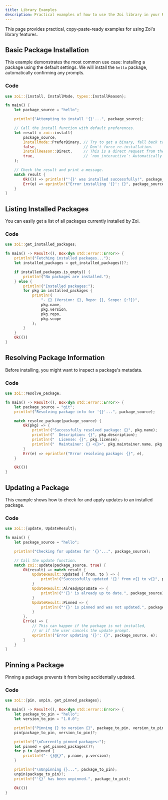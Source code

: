 ```yaml
---
title: Library Examples
description: Practical examples of how to use the Zoi library in your Rust code.
---
```


This page provides practical, copy-paste-ready examples for using Zoi's library features.

## Basic Package Installation

This example demonstrates the most common use case: installing a package using the default settings. We will install the `hello` package, automatically confirming any prompts.

### Code

```rust
use zoi::{install, InstallMode, types::InstallReason};

fn main() {
    let package_source = "hello";

    println!("Attempting to install '{}'...", package_source);

    // Call the install function with default preferences.
    let result = zoi::install(
        package_source,
        InstallMode::PreferBinary, // Try to get a binary, fall back to source.
        false,                     // Don't force re-installation.
        InstallReason::Direct,     // This is a direct request from the user.
        true,                      // `non_interactive`: Automatically say "yes" to any prompts.
    );

    // Check the result and print a message.
    match result {
        Ok(()) => println!("'{}' was installed successfully!", package_source),
        Err(e) => eprintln!("Error installing '{}': {}", package_source, e),
    }
}
```

## Listing Installed Packages

You can easily get a list of all packages currently installed by Zoi.

### Code

```rust
use zoi::get_installed_packages;

fn main() -> Result<(), Box<dyn std::error::Error>> {
    println!("Fetching installed packages...");
    let installed_packages = get_installed_packages()?;

    if installed_packages.is_empty() {
        println!("No packages are installed.");
    } else {
        println!("Installed packages:");
        for pkg in installed_packages {
            println!(
                "- {} (Version: {}, Repo: {}, Scope: {:?})",
                pkg.name,
                pkg.version,
                pkg.repo,
                pkg.scope
            );
        }
    }
    Ok(())
}
```

## Resolving Package Information

Before installing, you might want to inspect a package's metadata.

### Code

```rust
use zoi::resolve_package;

fn main() -> Result<(), Box<dyn std::error::Error>> {
    let package_source = "git";
    println!("Resolving package info for '{}'...", package_source);

    match resolve_package(package_source) {
        Ok(pkg) => {
            println!("Successfully resolved package: {}", pkg.name);
            println!("  Description: {}", pkg.description);
            println!("  License: {}", pkg.license);
            println!("  Maintainer: {} <{}>", pkg.maintainer.name, pkg.maintainer.email);
        }
        Err(e) => eprintln!("Error resolving package: {}", e),
    }

    Ok(())
}
```

## Updating a Package

This example shows how to check for and apply updates to an installed package.

### Code

```rust
use zoi::{update, UpdateResult};

fn main() {
    let package_source = "hello";

    println!("Checking for updates for '{}'...", package_source);

    // Call the update function.
    match zoi::update(package_source, true) {
        Ok(result) => match result {
            UpdateResult::Updated { from, to } => {
                println!("Successfully updated '{}' from v{} to v{}", package_source, from, to);
            }
            UpdateResult::AlreadyUpToDate => {
                println!("'{}' is already up to date.", package_source);
            }
            UpdateResult::Pinned => {
                println!("'{}' is pinned and was not updated.", package_source);
            }
        },
        Err(e) => {
            // This can happen if the package is not installed,
            // or if the user cancels the update prompt.
            eprintln!("Error updating '{}': {}", package_source, e);
        }
    }
}
```

## Pinning a Package

Pinning a package prevents it from being accidentally updated.

### Code

```rust
use zoi::{pin, unpin, get_pinned_packages};

fn main() -> Result<(), Box<dyn std::error::Error>> {
    let package_to_pin = "hello";
    let version_to_pin = "1.0.0";

    println!("Pinning {} to version {}", package_to_pin, version_to_pin);
    pin(package_to_pin, version_to_pin)?;

    println!("\nCurrently pinned packages:");
    let pinned = get_pinned_packages()?;
    for p in &pinned {
        println!("- {}@{}", p.name, p.version);
    }

    println!("\nUnpinning {}...", package_to_pin);
    unpin(package_to_pin)?;
    println!("'{}' has been unpinned.", package_to_pin);

    Ok(())
}
```
